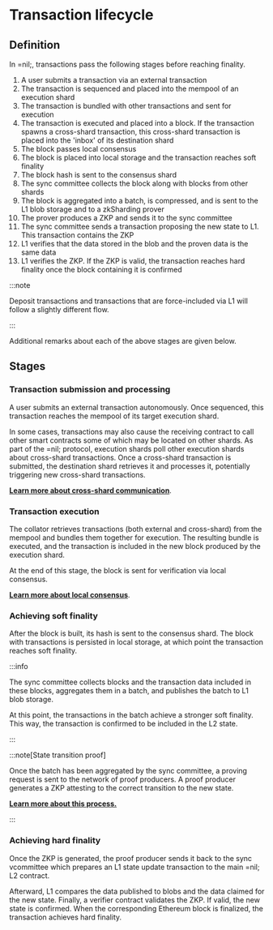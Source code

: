 # Transaction lifecycle

## Definition

In =nil;, transactions pass the following stages before reaching finality.

1. A user submits a transaction via an external transaction
2. The transaction is sequenced and placed into the mempool of an execution shard
3. The transaction is bundled with other transactions and sent for execution
4. The transaction is executed and placed into a block. If the transaction spawns a cross-shard transaction, this cross-shard transaction is placed into the 'inbox' of its destination shard
5. The block passes local consensus
6. The block is placed into local storage and the transaction reaches soft finality
7. The block hash is sent to the consensus shard
8. The sync committee collects the block along with blocks from other shards
9. The block is aggregated into a batch, is compressed, and is sent to the L1 blob storage and to a zkSharding prover
10. The prover produces a ZKP and sends it to the sync committee
11. The sync committee sends a transaction proposing the new state to L1. This transaction contains the ZKP
12. L1 verifies that the data stored in the blob and the proven data is the same data
13. L1 verifies the ZKP. If the ZKP is valid, the transaction reaches hard finality once the block containing it is confirmed

:::note

Deposit transactions and transactions that are force-included via L1 will follow a slightly different flow.

:::

Additional remarks about each of the above stages are given below.

## Stages

### Transaction submission and processing

A user submits an external transaction autonomously. Once sequenced, this transaction reaches the mempool of its target execution shard.

In some cases, transactions may also cause the receiving contract to call other smart contracts some of which may be located on other shards. As part of the =nil; protocol, execution shards poll other execution shards about cross-shard transactions. Once a cross-shard transaction is submitted, the destination shard retrieves it and processes it, potentially triggering new cross-shard transactions.

[**Learn more about cross-shard communication**](./shards-parallel-execution#transaction-passing-checks).

### Transaction execution

The collator retrieves transactions (both external and cross-shard) from the mempool and bundles them together for execution. The resulting bundle is executed, and the transaction is included in the new block produced by the execution shard.

At the end of this stage, the block is sent for verification via local consensus. 

[**Learn more about local consensus**](./shards-parallel-execution#consensus-shard).

### Achieving soft finality

After the block is built, its hash is sent to the consensus shard. The block with transactions is persisted in local storage, at which point the transaction reaches soft finality.

:::info

The sync committee collects blocks and the transaction data included in these blocks, aggregates them in a batch, and publishes the batch to L1 blob storage.

At this point, the transactions in the batch achieve a stronger soft finality. This way, the transaction is confirmed to be included in the L2 state.

:::

:::note[State transition proof]

Once the batch has been aggregated by the sync committee, a proving request is sent to the network of proof producers.
A proof producer generates a ZKP attesting to the correct transition to the new state.

[**Learn more about this process.**](../architecture/finality.mdx)

:::

### Achieving hard finality

Once the ZKP is generated, the proof producer sends it back to the sync vcommittee which prepares an L1 state update transaction to the main =nil; L2 contract.

Afterward, L1 compares the data published to blobs and the data claimed for the new state. Finally, a verifier contract validates the ZKP. If valid, the new state is confirmed. When the corresponding Ethereum block is finalized, the transaction achieves hard finality.
